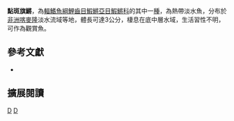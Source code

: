 {{Speciesbox 
| taxon = Aphyosemion punctulatum
| status = NE
| status_system = IUCN3.1
| authority =  [[Legros|Legros]], [[Zentz|Zentz]] & [[Agnèse|Agnèse]], 2005
| synonyms = 
}}
'''點斑旗鱂'''，為[[輻鰭魚綱|輻鰭魚綱]][[鯉齒目|鯉齒目]][[鰕鱂亞目|鰕鱂亞目]][[鰕鱂科|鰕鱂科]]的其中一[[種|種]]，為熱帶淡水魚，分布於[[非洲|非洲]][[喀麥隆|喀麥隆]]淡水流域等地，體長可達3公分，棲息在底中層水域，生活習性不明，可作為觀賞魚。

== 參考文獻 ==
*{{FishBase_species|genus=Aphyosemion|species=punctulatum|year=2014|month=7}}

== 擴展閱讀 ==
{{refbegin}}
{{wikispecies-inline|Aphyosemion punctulatum|點斑旗鱂}}
{{refend}}
{{Taxonbar|from=Q6422480}}

[[Category:觀賞魚|D]]
[[Category:旗鱂屬|D]]